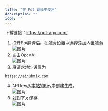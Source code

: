 ```yaml
---
title: "在 Pot 翻译中使用"
description: ""
icon: ''
---
```


下载链接：https://pot-app.com/
1. 打开Pot翻译后，在服务设置中选择添加内置服务  
![图片](../media/pot1.png)  
2. 点击OpenAI  
![图片](../media/pot2.png) 
3. 将请求地址设置为 
```
https://aihubmix.com
```    
4. API key从[本站的Key](https://aihubmix.com/token)中创建生成。   
![图片](../media/pot3.png)
5. 划到下方保存  
![图片](../media/pot4.png)
